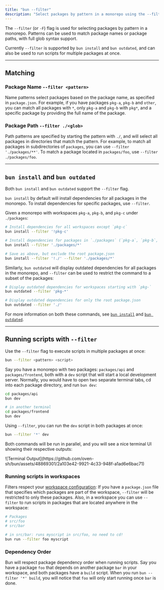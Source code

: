 ```yaml
---
title: "bun --filter"
description: "Select packages by pattern in a monorepo using the --filter flag"
---
```


The `--filter` (or `-F`) flag is used for selecting packages by pattern in a monorepo. Patterns can be used to match package names or package paths, with full glob syntax support.

Currently `--filter` is supported by `bun install` and `bun outdated`, and can also be used to run scripts for multiple packages at once.

---

## Matching

### Package Name `--filter <pattern>`

Name patterns select packages based on the package name, as specified in `package.json`. For example, if you have packages `pkg-a`, `pkg-b` and `other`, you can match all packages with `*`, only `pkg-a` and `pkg-b` with `pkg*`, and a specific package by providing the full name of the package.

### Package Path `--filter ./<glob>`

Path patterns are specified by starting the pattern with `./`, and will select all packages in directories that match the pattern. For example, to match all packages in subdirectories of `packages`, you can use `--filter './packages/**'`. To match a package located in `packages/foo`, use `--filter ./packages/foo`.

---

## `bun install` and `bun outdated`

Both `bun install` and `bun outdated` support the `--filter` flag.

`bun install` by default will install dependencies for all packages in the monorepo. To install dependencies for specific packages, use `--filter`.

Given a monorepo with workspaces `pkg-a`, `pkg-b`, and `pkg-c` under `./packages`:

```bash terminal icon="terminal"
# Install dependencies for all workspaces except `pkg-c`
bun install --filter '!pkg-c'

# Install dependencies for packages in `./packages` (`pkg-a`, `pkg-b`, `pkg-c`)
bun install --filter './packages/*'

# Save as above, but exclude the root package.json
bun install --filter '!./' --filter './packages/*'
```

Similarly, `bun outdated` will display outdated dependencies for all packages in the monorepo, and `--filter` can be used to restrict the command to a subset of the packages:

```bash terminal icon="terminal"
# Display outdated dependencies for workspaces starting with `pkg-`
bun outdated --filter 'pkg-*'

# Display outdated dependencies for only the root package.json
bun outdated --filter './'
```

For more information on both these commands, see [`bun install`](/pm/cli/install) and [`bun outdated`](/pm/cli/outdated).

---

## Running scripts with `--filter`

Use the `--filter` flag to execute scripts in multiple packages at once:

```bash terminal icon="terminal"
bun --filter <pattern> <script>
```

Say you have a monorepo with two packages: `packages/api` and `packages/frontend`, both with a `dev` script that will start a local development server. Normally, you would have to open two separate terminal tabs, cd into each package directory, and run `bun dev`:

```bash terminal icon="terminal"
cd packages/api
bun dev

# in another terminal
cd packages/frontend
bun dev
```

Using `--filter`, you can run the `dev` script in both packages at once:

```bash terminal icon="terminal"
bun --filter '*' dev
```

Both commands will be run in parallel, and you will see a nice terminal UI showing their respective outputs:

<Frame>
	![Terminal
	Output](https://github.com/oven-sh/bun/assets/48869301/2a103e42-9921-4c33-948f-a1ad6e6bac71)
</Frame>

### Running scripts in workspaces

Filters respect your [workspace configuration](/pm/workspaces): If you have a `package.json` file that specifies which packages are part of the workspace,
`--filter` will be restricted to only these packages. Also, in a workspace you can use `--filter` to run scripts in packages that are located anywhere in the workspace:

```bash terminal icon="terminal"
# Packages
# src/foo
# src/bar

# in src/bar: runs myscript in src/foo, no need to cd!
bun run --filter foo myscript
```

### Dependency Order

Bun will respect package dependency order when running scripts. Say you have a package `foo` that depends on another package `bar` in your workspace, and both packages have a `build` script. When you run `bun --filter '*' build`, you will notice that `foo` will only start running once `bar` is done.
